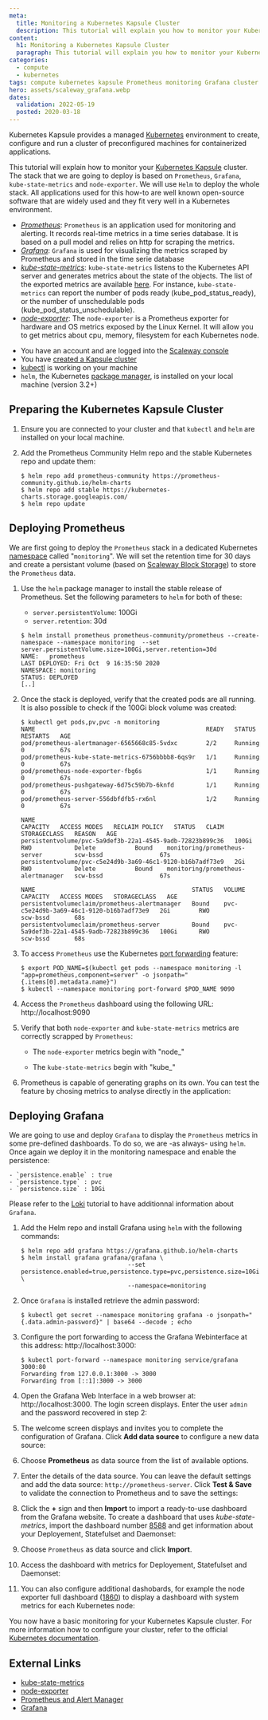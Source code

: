 ```yaml
---
meta:
  title: Monitoring a Kubernetes Kapsule Cluster
  description: This tutorial will explain you how to monitor your Kubernetes Kapsule cluster.
content:
  h1: Monitoring a Kubernetes Kapsule Cluster
  paragraph: This tutorial will explain you how to monitor your Kubernetes Kapsule cluster.
categories:
  - compute
  - kubernetes
tags: compute kubernetes kapsule Prometheus monitoring Grafana cluster
hero: assets/scaleway_grafana.webp
dates:
  validation: 2022-05-19
  posted: 2020-03-18
---
```


Kubernetes Kapsule provides a managed [Kubernetes](https://kubernetes.io) environment to create, configure and run a cluster of preconfigured machines for containerized applications.

This tutorial will explain how to monitor your [Kubernetes Kapsule](https://www.scaleway.com/en/kubernetes-kapsule/) cluster.  The stack that we are going to deploy is based on `Prometheus`, `Grafana`, `kube-state-metrics` and `node-exporter`. We will use `Helm` to deploy the whole stack.  All applications used for this how-to are well known open-source software that are widely used and they fit very well in a Kubernetes environment.

- _[Prometheus](https://prometheus.io)_: `Prometheus` is an application used for monitoring and alerting. It records real-time metrics in a time series database. It is based on a pull model and relies on http for scraping the metrics.
- _[Grafana](https://grafana.com)_: `Grafana` is used for visualizing the metrics scraped by Prometheus and stored in the time serie database
- _[kube-state-metrics](https://github.com/kubernetes/kube-state-metrics)_: `kube-state-metrics` listens to the Kubernetes API server and generates metrics about the state of the objects. The list of the exported metrics are available [here](https://github.com/kubernetes/kube-state-metrics/tree/master/docs). For instance, `kube-state-metrics` can report the number of pods ready (kube_pod_status_ready), or the number of unschedulable pods (kube_pod_status_unschedulable).
- _[node-exporter](https://github.com/prometheus/node_exporter)_: The `node-exporter` is a Prometheus exporter for hardware and OS metrics exposed by the Linux Kernel. It will allow you to get metrics about cpu, memory, filesystem for each Kubernetes node.

<Message type="requirement">

- You have an account and are logged into the [Scaleway console](https://console.scaleway.com)
- You have [created a Kapsule cluster](/compute/kubernetes/how-to/create-cluster/)
- [kubectl](/compute/kubernetes/how-to/connect-cluster-kubectl/) is working on your machine
- `helm`, the Kubernetes [package manager](https://helm.sh/), is installed on your local machine (version 3.2+)

</Message>


## Preparing the Kubernetes Kapsule Cluster

1. Ensure you are connected to your cluster and that `kubectl` and `helm` are installed on your local machine.

2. Add the Prometheus Community Helm repo and the stable Kubernetes repo and update them:

    ```
    $ helm repo add prometheus-community https://prometheus-community.github.io/helm-charts
    $ helm repo add stable https://kubernetes-charts.storage.googleapis.com/
    $ helm repo update
    ```

## Deploying Prometheus

We are first going to deploy the `Prometheus` stack in a dedicated Kubernetes [namespace](https://kubernetes.io/docs/concepts/overview/working-with-objects/namespaces/) called "`monitoring`". We will set the retention time for 30 days and create a persistant volume (based on [Scaleway Block Storage](https://www.scaleway.com/en/block-storage/)) to store the `Prometheus` data.

1. Use the `helm` package manager to install the stable release of Prometheus. Set the following parameters to `helm` for both of these:

    - `server.persistentVolume`: 100Gi
    - `server.retention`: 30d

    ```
    $ helm install prometheus prometheus-community/prometheus --create-namespace --namespace monitoring  --set server.persistentVolume.size=100Gi,server.retention=30d
    NAME:   prometheus
    LAST DEPLOYED: Fri Oct  9 16:35:50 2020
    NAMESPACE: monitoring
    STATUS: DEPLOYED
    [..]
    ```

2. Once the stack is deployed, verify that the created pods are all running. It is also possible to check if the 100Gi block volume was created:

    ```
    $ kubectl get pods,pv,pvc -n monitoring
    NAME                                                READY   STATUS    RESTARTS   AGE
    pod/prometheus-alertmanager-6565668c85-5vdxc        2/2     Running   0          67s
    pod/prometheus-kube-state-metrics-6756bbbb8-6qs9r   1/1     Running   0          67s
    pod/prometheus-node-exporter-fbg6s                  1/1     Running   0          67s
    pod/prometheus-pushgateway-6d75c59b7b-6knfd         1/1     Running   0          67s
    pod/prometheus-server-556dbfdfb5-rx6nl              1/2     Running   0          67s

    NAME                                                        CAPACITY   ACCESS MODES   RECLAIM POLICY   STATUS   CLAIM                                STORAGECLASS   REASON   AGE
    persistentvolume/pvc-5a9def3b-22a1-4545-9adb-72823b899c36   100Gi      RWO            Delete           Bound    monitoring/prometheus-server         scw-bssd                67s
    persistentvolume/pvc-c5e24d9b-3a69-46c1-9120-b16b7adf73e9   2Gi        RWO            Delete           Bound    monitoring/prometheus-alertmanager   scw-bssd                67s

    NAME                                            STATUS   VOLUME                                     CAPACITY   ACCESS MODES   STORAGECLASS   AGE
    persistentvolumeclaim/prometheus-alertmanager   Bound    pvc-c5e24d9b-3a69-46c1-9120-b16b7adf73e9   2Gi        RWO            scw-bssd       68s
    persistentvolumeclaim/prometheus-server         Bound    pvc-5a9def3b-22a1-4545-9adb-72823b899c36   100Gi      RWO            scw-bssd       68s
    ```

3. To access `Prometheus` use the Kubernetes [port forwarding](https://kubernetes.io/docs/tasks/access-application-cluster/port-forward-access-application-cluster/) feature:

    ```
    $ export POD_NAME=$(kubectl get pods --namespace monitoring -l "app=prometheus,component=server" -o jsonpath="{.items[0].metadata.name}")
    $ kubectl --namespace monitoring port-forward $POD_NAME 9090
    ```

4. Access the `Prometheus` dashboard using the following URL: http://localhost:9090

    <Lightbox src="scaleway-prom1.webp" alt="" />

5. Verify that both `node-exporter` and `kube-state-metrics` metrics are correctly scrapped by `Prometheus`:

    - The `node-exporter` metrics begin with "node\_"
      <Lightbox src="scaleway-prom2.webp" alt="" />

    - The `kube-state-metrics` begin with "kube\_"
      <Lightbox src="scaleway-prom3.webp" alt="" />

6. Prometheus is capable of generating graphs on its own. You can test the feature by chosing metrics to analyse directly in the application:

    <Lightbox src="scaleway-prom4.webp" alt="" />

## Deploying Grafana

We are going to use and deploy `Grafana` to display the `Prometheus` metrics in some pre-defined dashboards. To do so, we are -as always- using `helm`. Once again we deploy it in the monitoring namespace and enable the persistence:

    - `persistence.enable` : true
    - `persistence.type` : pvc
    - `persistence.size` : 10Gi

  Please refer to the [Loki](/tutorials/manage-k8s-logging-loki/) tutorial to have additionnal information about `Grafana`.

1. Add the Helm repo and install Grafana using `helm` with the following commands:

    ```
    $ helm repo add grafana https://grafana.github.io/helm-charts
    $ helm install grafana grafana/grafana \
                                  --set persistence.enabled=true,persistence.type=pvc,persistence.size=10Gi \
                                  --namespace=monitoring
    ```

2. Once `Grafana` is installed retrieve the admin password:

    ```
    $ kubectl get secret --namespace monitoring grafana -o jsonpath="{.data.admin-password}" | base64 --decode ; echo
    ```

3. Configure the port forwarding to access the Grafana Webinterface at this address: http://localhost:3000:

    ```
    $ kubectl port-forward --namespace monitoring service/grafana 3000:80
    Forwarding from 127.0.0.1:3000 -> 3000
    Forwarding from [::1]:3000 -> 3000
    ```

4. Open the Grafana Web Interface in a web browser at: http://localhost:3000. The login screen displays. Enter the user `admin` and the password recovered in step 2:

    <Lightbox src="scaleway-grafana_login.webp" alt="" />

5. The welcome screen displays and invites you to complete the configuration of Grafana. Click **Add data source** to configure a new data source:

    <Lightbox src="scaleway-grafana_home.webp" alt="" />

6. Choose **Prometheus** as data source from the list of available options.

7. Enter the details of the data source. You can leave the default settings and add the data source: `http://prometheus-server`. Click **Test & Save** to validate the connection to Prometheus and to save the settings:

    <Lightbox src="scaleway-grafana_datasource.webp" alt="" />

8. Click the **+** sign and then **Import** to import a ready-to-use dashboard from the Grafana website. To create a dashboard that uses _kube-state-metrics_, import the dashboard number [8588](https://grafana.com/grafana/dashboards/8588) and get information about your Deployement, Statefulset and Daemonset:

    <Lightbox src="scaleway-grafana_import.webp" alt="" />

9. Choose `Prometheus` as data source and click **Import**.

    <Lightbox src="scaleway-grafana_dash_datasource.webp" alt="" />

10. Access the dashboard with metrics for Deployement, Statefulset and Daemonset:

    <Lightbox src="scaleway-grafana_dashboard.webp" alt="" />

11. You can also configure additional dashobards, for example the node exporter full dashboard ([1860](https://grafana.com/grafana/dashboards/1860)) to display a dashboard with system metrics for each Kubernetes node:

    <Lightbox src="scaleway-monito3.webp" alt="" />

You now have a basic monitoring for your Kubernetes Kapsule cluster. For more information how to configure your cluster, refer to the official [Kubernetes documentation](https://kubernetes.io/docs/home/).

## External Links

- [kube-state-metrics](https://github.com/kubernetes/kube-state-metrics)
- [node-exporter](https://github.com/prometheus/node_exporter)
- [Prometheus and Alert Manager](https://prometheus.io)
- [Grafana](https://grafana.com)
